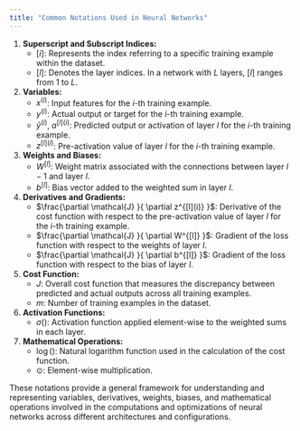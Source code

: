 ```yaml
---
title: "Common Notations Used in Neural Networks"
---
```


1. **Superscript and Subscript Indices:**
   - $[i]$: Represents the index referring to a specific training example within the dataset.
   - $[l]$: Denotes the layer indices. In a network with $L$ layers, $[l]$ ranges from $1$ to $L$.

2. **Variables:**
   - $x^{(i)}$: Input features for the $i$-th training example.
   - $y^{(i)}$: Actual output or target for the $i$-th training example.
   - $\hat{y}^{(i)}$, $a^{[l](i)}$: Predicted output or activation of layer $l$ for the $i$-th training example.
   - $z^{[l](i)}$: Pre-activation value of layer $l$ for the $i$-th training example.

3. **Weights and Biases:**
   - $W^{[l]}$: Weight matrix associated with the connections between layer $l - 1$ and layer $l$.
   - $b^{[l]}$: Bias vector added to the weighted sum in layer $l$.

4. **Derivatives and Gradients:**
   - $\frac{\partial \mathcal{J} }{ \partial z^{[l](i)} }$: Derivative of the cost function with respect to the pre-activation value of layer $l$ for the $i$-th training example.
   - $\frac{\partial \mathcal{J} }{ \partial W^{[l]} }$: Gradient of the loss function with respect to the weights of layer $l$.
   - $\frac{\partial \mathcal{J} }{ \partial b^{[l]} }$: Gradient of the loss function with respect to the bias of layer $l$.

5. **Cost Function:**
   - $J$: Overall cost function that measures the discrepancy between predicted and actual outputs across all training examples.
   - $m$: Number of training examples in the dataset.

6. **Activation Functions:**
   - $\sigma()$: Activation function applied element-wise to the weighted sums in each layer.

7. **Mathematical Operations:**
   - $\log()$: Natural logarithm function used in the calculation of the cost function.
   - $\odot$: Element-wise multiplication.

These notations provide a general framework for understanding and representing variables, derivatives, weights, biases, and mathematical operations involved in the computations and optimizations of neural networks across different architectures and configurations.